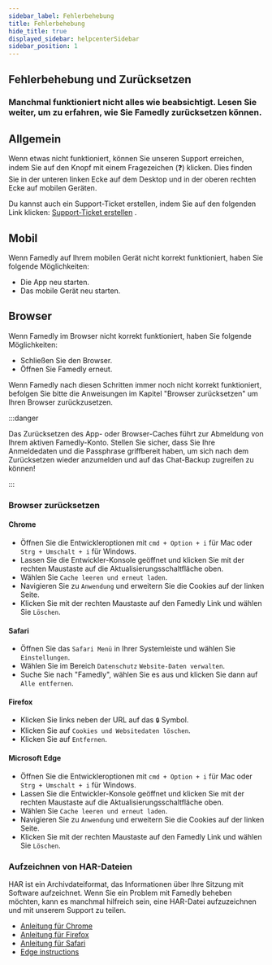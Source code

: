 ```yaml
---
sidebar_label: Fehlerbehebung
title: Fehlerbehebung
hide_title: true
displayed_sidebar: helpcenterSidebar
sidebar_position: 1
---
```



<div class="hero hero--primary">
  <div class="container">
    <h2 class="hero__title">Fehlerbehebung und Zurücksetzen</h2>
    <h3>Manchmal funktioniert nicht alles wie beabsichtigt. Lesen Sie weiter, um zu erfahren, wie Sie Famedly zurücksetzen können.</h3>
  </div>
</div>

## Allgemein

Wenn etwas nicht funktioniert, können Sie unseren Support erreichen, indem Sie auf den Knopf mit einem Fragezeichen (❓) klicken. Dies finden Sie in der unteren linken Ecke auf dem Desktop und in der oberen rechten Ecke auf mobilen Geräten.

Du kannst auch ein Support-Ticket erstellen, indem Sie auf den folgenden Link klicken: [Support-Ticket erstellen](https://famedly.atlassian.net/servicedesk/customer/portal/7) .

## Mobil

Wenn Famedly auf Ihrem mobilen Gerät nicht korrekt funktioniert, haben Sie folgende Möglichkeiten:

-   Die App neu starten.
-   Das mobile Gerät neu starten.

## Browser

Wenn Famedly im Browser nicht korrekt funktioniert, haben Sie folgende Möglichkeiten:

-   Schließen Sie den Browser.
-   Öffnen Sie Famedly erneut.

Wenn Famedly nach diesen Schritten immer noch nicht korrekt funktioniert, befolgen Sie bitte die Anweisungen im Kapitel "Browser zurücksetzen" um Ihren Browser zurückzusetzen.

:::danger

Das Zurücksetzen des App- oder Browser-Caches führt zur Abmeldung von Ihrem aktiven Famedly-Konto. Stellen Sie sicher, dass Sie Ihre Anmeldedaten und die Passphrase griffbereit haben, um sich nach dem Zurücksetzen wieder anzumelden und auf das Chat-Backup zugreifen zu können!

:::

### Browser zurücksetzen

#### Chrome

-   Öffnen Sie die Entwickleroptionen mit `cmd + Option + i` für Mac oder `Strg + Umschalt + i` für Windows.
-   Lassen Sie die Entwickler-Konsole geöffnet und klicken Sie mit der rechten Maustaste auf die Aktualisierungsschaltfläche oben.
-   Wählen Sie `Cache leeren und erneut laden`.
-   Navigieren Sie zu `Anwendung` und erweitern Sie die Cookies auf der linken Seite.
-   Klicken Sie mit der rechten Maustaste auf den Famedly Link und wählen Sie `Löschen`.

#### Safari

-   Öffnen Sie das `Safari Menü` in Ihrer Systemleiste und wählen Sie `Einstellungen`.
-   Wählen Sie im Bereich `Datenschutz` `Website-Daten verwalten`.
-   Suche Sie nach "Famedly", wählen Sie es aus und klicken Sie dann auf `Alle entfernen`.

#### Firefox

-   Klicken Sie links neben der URL auf das `🔒` Symbol.
-   Klicken Sie auf `Cookies und Websitedaten löschen`.
-   Klicken Sie auf `Entfernen`.

#### Microsoft Edge

-   Öffnen Sie die Entwickleroptionen mit `cmd + Option + i` für Mac oder `Strg + Umschalt + i` für Windows.
-   Lassen Sie die Entwickler-Konsole geöffnet und klicken Sie mit der rechten Maustaste auf die Aktualisierungsschaltfläche oben.
-   Wählen Sie `Cache leeren und erneut laden`.
-   Navigieren Sie zu `Anwendung` und erweitern Sie die Cookies auf der linken Seite.
-   Klicken Sie mit der rechten Maustaste auf den Famedly Link und wählen Sie `Löschen`.

### Aufzeichnen von HAR-Dateien

HAR ist ein Archivdateiformat, das Informationen über Ihre Sitzung mit Software aufzeichnet. Wenn Sie ein Problem mit Famedly beheben möchten, kann es manchmal hilfreich sein, eine HAR-Datei aufzuzeichnen und mit unserem Support zu teilen.

-   [Anleitung für Chrome](https://support.google.com/admanager/answer/10358597?hl=de)
-   [Anleitung für Firefox](https://firefox-source-docs.mozilla.org/devtools-user/network_monitor/index.html#opening-the-network-monitor)
-   [Anleitung für Safari](https://developer.apple.com/safari/tools/#current)
-   [Edge instructions](https://learn.microsoft.com/en-us/microsoft-edge/devtools-guide-chromium/network/)
